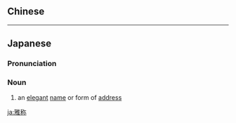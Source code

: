{{also|雅稱}}
==Chinese==
{{zh-see|雅稱}}

----

==Japanese==
{{ja-kanjitab|が|しょう|yomi=on}}

===Pronunciation===
{{ja-pron|がしょう|y=o}}

===Noun===
{{ja-noun|がしょう}}

# an [[elegant]] [[name]] or form of [[address]]

[[ja:雅称]]